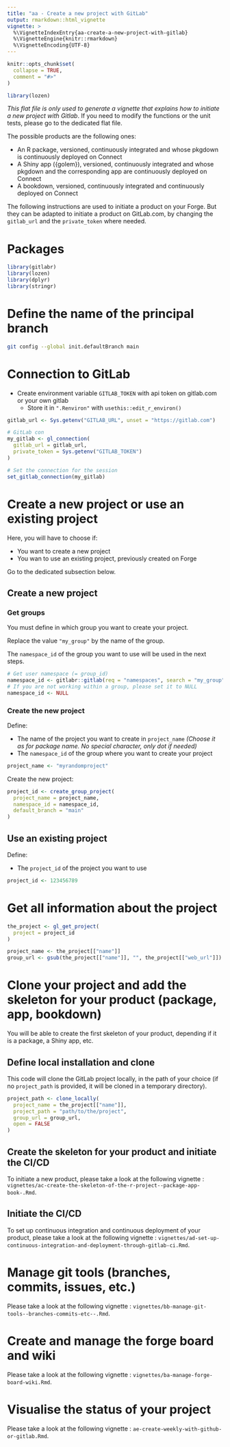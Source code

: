 ```yaml
---
title: "aa - Create a new project with GitLab"
output: rmarkdown::html_vignette
vignette: >
  %\VignetteIndexEntry{aa-create-a-new-project-with-gitlab}
  %\VignetteEngine{knitr::rmarkdown}
  %\VignetteEncoding{UTF-8}
---
```


```r
knitr::opts_chunk$set(
  collapse = TRUE,
  comment = "#>"
)
```

```r
library(lozen)
```

<!-- WARNING - This vignette is generated by {fusen} from dev/flat_create_new_project_gitlab.Rmd: do not edit by hand -->

*This flat file is only used to generate a vignette that explains how to initiate a new project with Gitlab*. If you need to modify the functions or the unit tests, please go to the dedicated flat file. 

The possible products are the following ones:

- An R package, versioned, continuously integrated and whose pkgdown is continuously deployed on Connect
- A Shiny app ({golem}), versioned, continuously integrated and whose pkgdown and the corresponding app are continuously deployed on Connect
- A bookdown, versioned, continuously integrated and continuously deployed on Connect

The following instructions are used to initiate a product on your Forge. But they can be adapted to initiate a product on GitLab.com, by changing the `gitlab_url` and the `private_token` where needed.


# Packages

```r
library(gitlabr)
library(lozen)
library(dplyr)
library(stringr)
```

# Define the name of the principal branch

```bash
git config --global init.defaultBranch main
```

# Connection to GitLab

- Create environment variable `GITLAB_TOKEN` with api token on gitlab.com or your own gitlab
  + Store it in `".Renviron"` with `usethis::edit_r_environ()`


```r
gitlab_url <- Sys.getenv("GITLAB_URL", unset = "https://gitlab.com")

# GitLab con
my_gitlab <- gl_connection(
  gitlab_url = gitlab_url,
  private_token = Sys.getenv("GITLAB_TOKEN")
)

# Set the connection for the session
set_gitlab_connection(my_gitlab)
```

# Create a new project or use an existing project

Here, you will have to choose if: 

- You want to create a new project 
- You wan to use an existing project, previously created on Forge

Go to the dedicated subsection below.


## Create a new project

### Get groups

You must define in which group you want to create your project. 

Replace the value `"my_group"` by the name of the group.

The `namespace_id` of the group you want to use will be used in the next steps.


```r
# Get user namespace (= group_id)
namespace_id <- gitlabr::gitlab(req = "namespaces", search = "my_group")[["id"]]
# If you are not working within a group, please set it to NULL
namespace_id <- NULL
```

### Create the new project

Define:

- The name of the project you want to create in `project_name` *(Choose it as for package name. No special character, only dot if needed)*
- The `namespace_id` of the group where you want to create your project


```r
project_name <- "myrandomproject"
```

Create the new project:


```r
project_id <- create_group_project(
  project_name = project_name,
  namespace_id = namespace_id,
  default_branch = "main"
)
```

## Use an existing project

Define:

- The `project_id` of the project you want to use


```r
project_id <- 123456789
```

# Get all information about the project

```r
the_project <- gl_get_project(
  project = project_id
)

project_name <- the_project[["name"]]
group_url <- gsub(the_project[["name"]], "", the_project[["web_url"]])
```

# Clone your project and add the skeleton for your product (package, app, bookdown)

You will be able to create the first skeleton of your product, depending if it is a package, a Shiny app, etc.


## Define local installation and clone

This code will clone the GitLab project locally, in the path of your choice (if no `project_path` is provided, it will be cloned in a temporary directory).


```r
project_path <- clone_locally(
  project_name = the_project[["name"]],
  project_path = "path/to/the/project",
  group_url = group_url,
  open = FALSE
)
```

## Create the skeleton for your product and initiate the CI/CD

   
To initiate a new product, please take a look at the following vignette : `vignettes/ac-create-the-skeleton-of-the-r-project--package-app-book-.Rmd`.


## Initiate the CI/CD

To set up continuous integration and continuous deployment of your product, please take a look at the following vignette : `vignettes/ad-set-up-continuous-integration-and-deployment-through-gitlab-ci.Rmd`.



# Manage git tools (branches, commits, issues, etc.)

Please take a look at the following vignette : `vignettes/bb-manage-git-tools--branches-commits-etc--.Rmd`.



# Create and manage the forge board and wiki

Please take a look at the following vignette : `vignettes/ba-manage-forge-board-wiki.Rmd`.



# Visualise the status of your project

Please take a look at the following vignette : `ae-create-weekly-with-github-or-gitlab.Rmd`.

<!-- # Units tests -->

